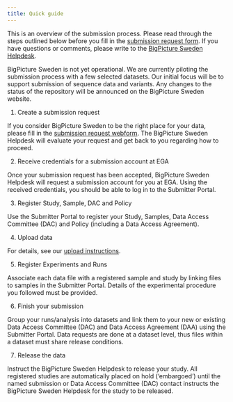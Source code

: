 ```yaml
---
title: Quick guide
---
```


This is an overview of the submission process. Please read through the steps
outlined below before you fill in the [submission request form](submission-request.qmd).
If you have questions or comments, please write to the [BigPicture Sweden Helpdesk](mailto:{{< var email.helpdesk >}}).


::: {.callout-note}
BigPicture Sweden is not yet operational. We are currently piloting the submission process with a few selected datasets. Our initial focus will be to support submission of sequence data and variants. Any changes to the status of the repository will be announced on the BigPicture Sweden website.
:::

::: {.grid}

::: {.g-col-4}
1. Create a submission request
:::
::: {.g-col-8}
If you consider BigPicture Sweden to be the right place for your data, please fill in the [submission request webform](submission-request.qmd).
The BigPicture Sweden Helpdesk will evaluate your request and get back to you 
regarding how to proceed.

:::

::: {.g-col-4}
2. Receive credentials for a submission account at EGA
:::
::: {.g-col-8}
Once your submission request has been accepted, BigPicture Sweden Helpdesk will request a submission account for you at EGA. Using the received credentials, you should be able to log in to the Submitter Portal.
:::

::: {.g-col-4}
3. Register Study, Sample, DAC and Policy
:::
::: {.g-col-8}
Use the Submitter Portal to register your Study, Samples, Data Access Committee
(DAC) and Policy (including a Data Access Agreement).
:::

::: {.g-col-4}
4. Upload data
:::
::: {.g-col-8}
For details, see our [upload instructions](uploading-data.qmd).
:::

::: {.g-col-4}
5. Register Experiments and Runs
:::
::: {.g-col-8}
Associate each data file with a registered sample and study by linking files
to samples in the Submitter Portal. Details of the experimental procedure you
followed must be provided.
:::

::: {.g-col-4}
6. Finish your submission
:::
::: {.g-col-8}
Group your runs/analysis into datasets and link them to your new or existing
Data Access Committee (DAC) and Data Access Agreement (DAA) using the 
Submitter Portal. Data requests are done at a dataset level, thus files within
a dataset must share release conditions.
:::

::: {.g-col-4}
7. Release the data
:::
::: {.g-col-8}
Instruct the BigPicture Sweden Helpdesk to release your study. All registered
studies are automatically placed on hold ('embargoed') until the named 
submission or Data Access Committee (DAC) contact instructs the BigPicture Sweden Helpdesk for the study to be released. 
:::

:::
